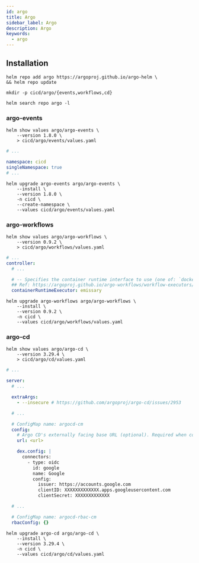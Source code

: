 ```yaml
---
id: argo
title: Argo
sidebar_label: Argo
description: Argo
keywords:
  - argo
---
```


## Installation

```shell
helm repo add argo https://argoproj.github.io/argo-helm \
&& helm repo update
```

```shell
mkdir -p cicd/argo/{events,workflows,cd}
```

```shell
helm search repo argo -l
```

### argo-events

```shell
helm show values argo/argo-events \
    --version 1.8.0 \
    > cicd/argo/events/values.yaml
```

```yaml title="cicd/argo/events/values.yaml"
# ...

namespace: cicd
singleNamespace: true
# ...
```

```shell
helm upgrade argo-events argo/argo-events \
    --install \
    --version 1.8.0 \
    -n cicd \
    --create-namespace \
    --values cicd/argo/events/values.yaml
```

### argo-workflows

```shell
helm show values argo/argo-workflows \
    --version 0.9.2 \
    > cicd/argo/workflows/values.yaml
```

```yaml title="cicd/argo/workflows/values.yaml"
# ...
controller:
  # ...

  # -- Specifies the container runtime interface to use (one of: `docker`, `kubelet`, `k8sapi`, `pns`, `emissary`)
  ## Ref: https://argoproj.github.io/argo-workflows/workflow-executors/
  containerRuntimeExecutor: emissary
```

```shell
helm upgrade argo-workflows argo/argo-workflows \
    --install \
    --version 0.9.2 \
    -n cicd \
    --values cicd/argo/workflows/values.yaml
```

### argo-cd

```shell
helm show values argo/argo-cd \
    --version 3.29.4 \
    > cicd/argo/cd/values.yaml
```

```yaml title="cicd/argo/cd/values.yaml"
# ...

server:
  # ...

  extraArgs:
    - --insecure # https://github.com/argoproj/argo-cd/issues/2953

  # ...

  # ConfigMap name: argocd-cm
  config:
    # Argo CD's externally facing base URL (optional). Required when configuring SSO
    url: <url>

    dex.config: |
      connectors:
        - type: oidc
          id: google
          name: Google
          config:
            issuer: https://accounts.google.com
            clientID: XXXXXXXXXXXXX.apps.googleusercontent.com
            clientSecret: XXXXXXXXXXXXX

  # ...

  # ConfigMap name: argocd-rbac-cm
  rbacConfig: {}
```

```shell
helm upgrade argo-cd argo/argo-cd \
    --install \
    --version 3.29.4 \
    -n cicd \
    --values cicd/argo/cd/values.yaml
```
